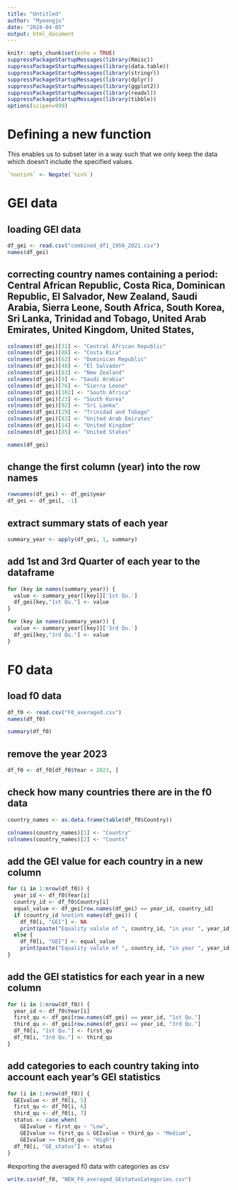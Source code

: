 ```yaml
---
title: "Untitled"
author: "Myeongju"
date: "2024-04-05"
output: html_document
---
```



```r
knitr::opts_chunk$set(echo = TRUE)
suppressPackageStartupMessages(library(Rmisc))
suppressPackageStartupMessages(library(data.table))
suppressPackageStartupMessages(library(stringr))
suppressPackageStartupMessages(library(dplyr))
suppressPackageStartupMessages(library(ggplot2))
suppressPackageStartupMessages(library(readxl))
suppressPackageStartupMessages(library(tibble))
options(scipen=999)
```

# Defining a new function
This enables us to subset later in a way such that we only keep the data which doesn't include the specified values.

```r
`%notin%` <- Negate(`%in%`)
```


# GEI data
## loading GEI data
```r
df_gei <- read.csv("combined_df1_1950_2021.csv")
names(df_gei)
```

## correcting country names containing a period: Central African Republic, Costa Rica, Dominican Republic, El Salvador, New Zealand, Saudi Arabia, Sierra Leone, South Africa, South Korea, Sri Lanka, Trinidad and Tobago, United Arab Emirates, United Kingdom, United States, 
```r
colnames(df_gei)[31] <- "Central African Republic"
colnames(df_gei)[88] <- "Costa Rica"
colnames(df_gei)[62] <- "Dominican Republic"
colnames(df_gei)[48] <- "El Salvador"
colnames(df_gei)[83] <- "New Zealand"
colnames(df_gei)[9] <- "Saudi Arabia"
colnames(df_gei)[76] <- "Sierra Leone"
colnames(df_gei)[102] <- "South Africa"
colnames(df_gei)[23] <- "South Korea"
colnames(df_gei)[92] <- "Sri Lanka"
colnames(df_gei)[29] <- "Trinidad and Tobago"
colnames(df_gei)[82] <- "United Arab Emirates"
colnames(df_gei)[14] <- "United Kingdom"
colnames(df_gei)[85] <- "United States"

names(df_gei)
```
## change the first column (year) into the row names
```r
rownames(df_gei) <- df_gei$year
df_gei <- df_gei[, -1]
```

## extract summary stats of each year
```r
summary_year <- apply(df_gei, 1, summary)
```


## add 1st and 3rd Quarter of each year to the dataframe
```r
for (key in names(summary_year)) {
  value <- summary_year[[key]]['1st Qu.']
  df_gei[key,"1st Qu."] <- value
}

for (key in names(summary_year)) {
  value <- summary_year[[key]]['3rd Qu.']
  df_gei[key,"3rd Qu."] <- value
}
```




# F0 data
## load f0 data
```r
df_f0 <- read.csv("F0_averaged.csv")
names(df_f0)

summary(df_f0)
```

## remove the year 2023
```r
df_f0 <- df_f0[df_f0$Year < 2023, ]
```

## check how many countries there are in the f0 data 
```r
country_names <- as.data.frame(table(df_f0$Country))

colnames(country_names)[1] <- "Country"
colnames(country_names)[2] <- "Counts"
```

## add the GEI value for each country in a new column
```r
for (i in 1:nrow(df_f0)) {
  year_id <- df_f0$Year[i]
  country_id <- df_f0$Country[i]
  equal_value <- df_gei[row.names(df_gei) == year_id, country_id]
  if (country_id %notin% names(df_gei)) {
    df_f0[i, "GEI"] <- NA
    print(paste("Equality valule of ", country_id, "in year ", year_id, "is not there"))}
  else {
    df_f0[i, "GEI"] <- equal_value
    print(paste("Equality valule of ", country_id, "in year ", year_id, "is", equal_value))}
}
```

## add the GEI statistics for each year in a new column
```r
for (i in 1:nrow(df_f0)) {
  year_id <- df_f0$Year[i]
  first_qu <- df_gei[row.names(df_gei) == year_id, "1st Qu."]
  third_qu <- df_gei[row.names(df_gei) == year_id, "3rd Qu."]
  df_f0[i, "1st Qu."] <- first_qu
  df_f0[i, "3rd Qu."] <- third_qu
}
```


## add categories to each country taking into account each year's GEI statistics
```r
for (i in 1:nrow(df_f0)) {
  GEIvalue <- df_f0[i, 5]
  first_qu <- df_f0[i, 6]
  third_qu <- df_f0[i, 7]
  status <- case_when(
    GEIvalue < first_qu ~ "Low",
    GEIvalue >= first_qu & GEIvalue < third_qu ~ "Medium",
    GEIvalue >= third_qu ~ "High")
  df_f0[i, "GE_status"] <- status
}
```


#exporting the averaged f0 data with categories as csv
```r
write.csv(df_f0, "NEW_F0_averaged_GEstatusCategories.csv")
```
